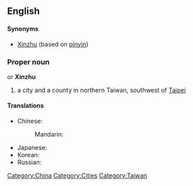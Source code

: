 {{wikipedia}}
==English==

====Synonyms====
* [[Xinzhu]] (based on [[pinyin]])

===Proper noun===
{{en-proper noun}} or '''Xinzhu'''

# a city and a county in northern Taiwan, southwest of [[Taipei]]

====Translations====
{{trans-top|a city in Taiwan}}
* Chinese:
*: Mandarin: {{t|zh|新竹|tr=Xīnzhú|sc=Hani}}
{{trans-mid}}
* Japanese: {{t-|ja|新竹|tr=しんちく, Shinchiku|sc=Jpan}}
* Korean: {{t|ko|신주|tr=Sinju|sc=Kore}}
* Russian: {{t|ru|Синьчжу|m|tr=Sin’čžú|sc=Cyrl}} {{indeclinable}}
{{trans-bottom}}

[[Category:China]]
[[Category:Cities]]
[[Category:Taiwan]]
